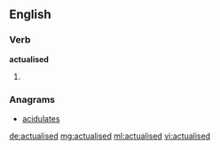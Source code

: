==English==

===Verb===
'''actualised'''

# {{en-past of|actualise}}

===Anagrams===
* [[acidulates#English|acidulates]]

[[de:actualised]]
[[mg:actualised]]
[[ml:actualised]]
[[vi:actualised]]